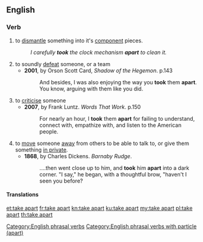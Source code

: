 ==English==

===Verb===
{{head|en|verb|head=[[take]] [[apart]]}}

# to [[dismantle]] something into it's [[component]] pieces.
#: ''I carefully '''took''' the clock mechanism '''apart''' to clean it.''
# to soundly [[defeat]] someone, or a team
#* '''2001''', by Orson Scott Card, ''Shadow of the Hegemon''. p.143
#*: And besides, I was also enjoying the way you '''took''' them '''apart'''. You know, arguing with them like you did.
# to [[criticise]] someone
#* '''2007''', by Frank Luntz. ''Words That Work''. p.150
#*: For nearly an hour, I '''took''' them '''apart''' for failing to understand, connect with, empathize with, and listen to the American people.
# to [[move]] someone [[away]] from others to be able to talk to, or give them something [[in private]].
#* '''1868''', by Charles Dickens. ''Barnaby Rudge''.
#*:....then went close up to him, and '''took''' him '''apart''' into a dark corner. "I say," he began, with a thoughtful brow, "haven't I seen you before?

====Translations====
{{trans-see|disassemble}}
{{trans-see|defeat}}
{{trans-see|criticise}}

[[Category:English phrasal verbs]]
[[Category:English phrasal verbs with particle (apart)]]

[[et:take apart]]
[[fr:take apart]]
[[kn:take apart]]
[[ku:take apart]]
[[my:take apart]]
[[pl:take apart]]
[[th:take apart]]